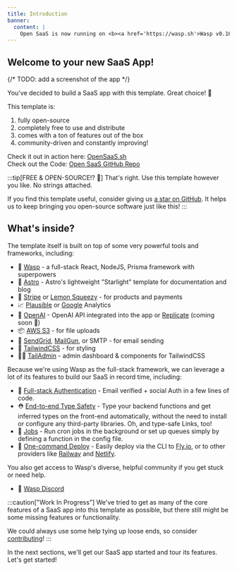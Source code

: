 ```yaml
---
title: Introduction
banner:
  content: |
    Open SaaS is now running on <b><a href='https://wasp.sh'>Wasp v0.16</a></b>! <br/>⚙️<br/>If you're running an older version and would like to upgrade, please follow the <a href="https://wasp.sh/docs/migration-guides/migrate-from-0-15-to-0-16">migration instructions.</a>
---
```


## Welcome to your new SaaS App!

{/* TODO: add a screenshot of the app */}
<HiddenLLMHelper />

You've decided to build a SaaS app with this template. Great choice! 🎉

This template is:

1. fully open-source
2. completely free to use and distribute
3. comes with a ton of features out of the box
4. community-driven and constantly improving!

Check it out in action here: [OpenSaaS.sh](https://opensaas.sh)  
Check out the Code: [Open SaaS GitHub Repo](https://github.com/wasp-lang/open-saas)

:::tip[FREE & OPEN-SOURCE!? 🌟]
That's right. Use this template however you like. No strings attached.

If you find this template useful, consider giving us [a star on GitHub](https://github.com/wasp-lang/wasp). It helps us to keep bringing you open-source software just like this!
:::

## What's inside?

The template itself is built on top of some very powerful tools and frameworks, including:

- 🐝 [Wasp](https://wasp.sh) - a full-stack React, NodeJS, Prisma framework with superpowers
- 🚀 [Astro](https://starlight.astro.build/) - Astro's lightweight "Starlight" template for documentation and blog
- 💸 [Stripe](https://stripe.com) or [Lemon Squeezy](https://lemonsqueezy.com/) - for products and payments
- 📈 [Plausible](https://plausible.io) or [Google](https://analytics.google.com/) Analytics
- 🤖 [OpenAI](https://openai.com) - OpenAI API integrated into the app or [Replicate](https://replicate.com/) (coming soon 👀)
- 📦 [AWS S3](https://aws.amazon.com/s3/) - for file uploads
- 📧 [SendGrid](https://sendgrid.com), [MailGun](https://mailgun.com), or SMTP - for email sending
- 💅 [TailwindCSS](https://tailwindcss.com) - for styling
- 🧑‍💼 [TailAdmin](https://tailadmin.com/) - admin dashboard & components for TailwindCSS

Because we're using Wasp as the full-stack framework, we can leverage a lot of its features to build our SaaS in record time, including:

- 🔐 [Full-stack Authentication](https://wasp.sh/docs/auth/overview) - Email verified + social Auth in a few lines of code.
- ⛑ [End-to-end Type Safety](https://wasp.sh/docs/data-model/operations/overview) - Type your backend functions and get inferred types on the front-end automatically, without the need to install or configure any third-party libraries. Oh, and type-safe Links, too!
- 🤖 [Jobs](https://wasp.sh/docs/advanced/jobs) - Run cron jobs in the background or set up queues simply by defining a function in the config file.
- 🚀 [One-command Deploy](https://wasp.sh/docs/advanced/deployment/overview) - Easily deploy via the CLI to [Fly.io](https://fly.io), or to other providers like [Railway](https://railway.app) and [Netlify](https://netlify.com).

You also get access to Wasp's diverse, helpful community if you get stuck or need help.
- 🤝 [Wasp Discord](https://discord.gg/rzdnErX)

:::caution["Work In Progress"]
We've tried to get as many of the core features of a SaaS app into this template as possible, but there still might be some missing features or functionality.

We could always use some help tying up loose ends, so consider [contributing](https://github.com/wasp-lang/open-saas/blob/main/CONTRIBUTING.md)!
:::

In the next sections, we'll get our SaaS app started and tour its features. Let's get started!
